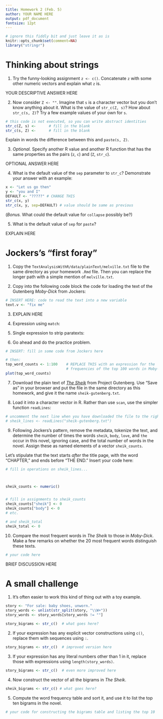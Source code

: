 ```yaml
---
title: Homework 2 (Feb. 5)
author: YOUR NAME HERE
output: pdf_document
fontsize: 12pt
---
```


```r
# ignore this fiddly bit and just leave it as is
knitr::opts_chunk$set(comment=NA)
library("stringr")
```

# Thinking about strings

1. Try the funny-looking assignment `z <- c()`. Concatenate `z` with some other numeric vectors and explain what `z` is.

YOUR DESCRIPTIVE ANSWER HERE

2. Now consider `Z <- ""`. Imagine that `s` is a character vector but you don't know anything about it. What is the value of `str_c(Z, s)`? How about `str_c(s, Z)`? Try a few example values of your own for `s`.

```r
# this code is not executed, so you can write abstract identities
str_c(Z, s) <-      # fill in the blank
str_c(s, Z) <-      # fill in the blank
```

Explain in words the difference between this and `paste(s, Z)`. 

3. *Optional.* Specify another R value and another R function that has the same properties as the pairs (`z`, `c`) and (`Z`, `str_c`).

OPTIONAL ANSWER HERE

4. What is the default value of the `sep` parameter to `str_c`? Demonstrate your answer with an example:

```r
x <- "Let us go then"
y <- "you and I"
DEFAULT <- "?????" # CHANGE THIS
str_c(x, y)
str_c(x, y, sep=DEFAULT) # value should be same as previous
```

(*Bonus.* What could the default value for `collapse` possibly be?)


5. What is the default value of `sep` for `paste`?

EXPLAIN HERE

# Jockers's "first foray"

1. Copy the `TextAnalysisWithR/data/plainText/melville.txt` file to the same directory as your homework `.Rmd` file. Then you can replace the longer path with a simple mention of `melville.txt`.

2. Copy into the following code block the code for loading the text of the Gutenberg *Moby-Dick* from Jockers:

```r
# INSERT HERE: code to read the text into a new variable
text.v <- "fix me"
```

3. EXPLAIN HERE

4. Expression using `match`:

5. Single expression to strip paratexts:

6. Go ahead and do the practice problem. 

```r
# INSERT: fill in some code from Jockers here

# then:
top_word_counts <- 1:100    # REPLACE THIS with an expression for the
                            # frequencies of the top 100 words in Moby-Dick
plot(top_word_counts)
```

7. Download the plain text of [*The Sheik*](http://www.gutenberg.org/cache/epub/7031/pg7031.txt) from Project Gutenberg. Use "Save as" in your browser and put the file in the same directory as this homework, and give it the name `sheik-gutenberg.txt`. 

8. Load it into a character vector in R. Rather than use `scan`, use the simpler function `readLines`:

```r
# uncomment the next line when you have downloaded the file to the right place
# sheik_lines <- readLines("sheik-gutenberg.txt")
```

9. Following Jockers's pattern, remove the metadata, tokenize the text, and determine the number of times the words `sheik`, `body`, `love`, and `the` occur in this novel, ignoring case, and the total number of words in the novel. Assign these as named elements of a vector `sheik_counts`.

Let's stipulate that the text starts *after* the title page, with the word "CHAPTER," and ends before "THE END." Insert your code here:

```r
# fill in operations on sheik_lines...



sheik_counts <- numeric()


# fill in assignments to sheik_counts
sheik_counts["sheik"] <- 0
sheik_counts["body"] <- 0
# etc.

# and sheik_total
sheik_total <- 0
```


10. Compare the most frequent words in *The Sheik* to those in *Moby-Dick*. Make a few remarks on whether the 20 most frequent words distinguish these texts.

```r
# your code here
```

BRIEF DISCUSSION HERE


# A small challenge

1. It's often easier to work this kind of thing out with a toy example. 

```r
story <- "For sale: baby shoes, unworn."
story_words <- unlist(str_split(story, "\\W+"))
story_words <- story_words[story_words != ""]
```

```r
story_bigrams <- str_c()  # what goes here?
```

2. If your expression has any explicit vector constructions using `c()`, replace them with sequences using `:`.

```r
story_bigrams <- str_c()  # improved version here
```

3. If your expression has any literal numbers other than 1 in it, replace those with expressions using `length(story_words)`.

```r
story_bigrams <- str_c()  # even more improved here
```

4. Now construct the vector of all the bigrams in *The Sheik*.

```r
sheik_bigrams <- str_c() # what goes here?
```

5. Compute the word frequency table and sort it, and use it to list the top ten bigrams in the novel.

```r
# your code for constructing the bigrams table and listing the top 10
```


